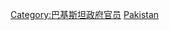 {{catmore}}
{{Commonscat|Prime ministers of Pakistan}}

[[Category:巴基斯坦政府官员|Category:巴基斯坦政府官员]]
[[Category:亚洲各国总理|Pakistan]]